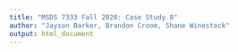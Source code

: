 ```yaml
---
title: "MSDS 7333 Fall 2020: Case Study 8"
author: "Jayson Barker, Brandon Croom, Shane Winestock"
output: html_document
---
```

